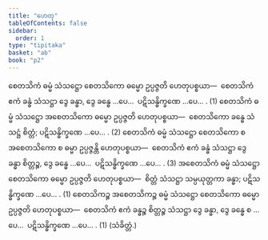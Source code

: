 ```yaml
---
title: "ဟေတု"
tableOfContents: false
sidebar:
  order: 1
type: "tipitaka"
basket: "ab"
book: "p2"
---
```



<DynamicBreadcrumb />

<Division number="115" book="p2" e="ch" v="38" p="296">

<Paragraph number="2599" book="p2">
စေတသိကံ ဓမ္မံ သံသဋ္ဌော စေတသိကော ဓမ္မော ဥပ္ပဇ္ဇတိ ဟေတုပစ္စယာ—  စေတသိကံ ဧကံ ခန္ဓံ သံသဋ္ဌာ ဒွေ ခန္ဓာ, ဒွေ ခန္ဓေ …ပေ…  ပဋိသန္ဓိက္ခဏေ …ပေ… . (1)
</Paragraph>

<Paragraph number="2600" book="p2">
စေတသိကံ ဓမ္မံ သံသဋ္ဌော အစေတသိကော ဓမ္မော ဥပ္ပဇ္ဇတိ ဟေတုပစ္စယာ—  စေတသိကော ခန္ဓေ သံသဋ္ဌံ စိတ္တံ; ပဋိသန္ဓိက္ခဏေ …ပေ… . (2)
</Paragraph>

<Paragraph number="2601" book="p2">
စေတသိကံ ဓမ္မံ သံသဋ္ဌော စေတသိကော စ အစေတသိကော စ ဓမ္မာ ဥပ္ပဇ္ဇန္တိ ဟေတုပစ္စယာ—  စေတသိကံ ဧကံ ခန္ဓံ သံသဋ္ဌာ ဒွေ ခန္ဓာ စိတ္တဉ္စ, ဒွေ ခန္ဓေ …ပေ…  ပဋိသန္ဓိက္ခဏေ …ပေ… . (3)
</Paragraph>

<Paragraph number="2602" book="p2">
အစေတသိကံ ဓမ္မံ သံသဋ္ဌော စေတသိကော ဓမ္မော ဥပ္ပဇ္ဇတိ ဟေတုပစ္စယာ—  စိတ္တံ သံသဋ္ဌာ သမ္ပယုတ္တကာ ခန္ဓာ; ပဋိသန္ဓိက္ခဏေ …ပေ… . (1)
</Paragraph>

<Paragraph number="2603" book="p2">
စေတသိကဉ္စ အစေတသိကဉ္စ ဓမ္မံ သံသဋ္ဌော စေတသိကော ဓမ္မော ဥပ္ပဇ္ဇတိ ဟေတုပစ္စယာ—  စေတသိကံ ဧကံ ခန္ဓဉ္စ စိတ္တဉ္စ သံသဋ္ဌာ ဒွေ ခန္ဓာ, ဒွေ ခန္ဓေ စ …ပေ…  ပဋိသန္ဓိက္ခဏေ …ပေ… . (1) (သံခိတ္တံ.)
</Paragraph>
</Division>